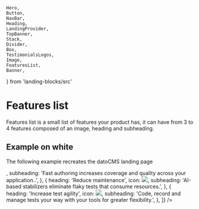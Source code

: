     Hero,
    Button,
    NavBar,
    Heading,
    LandingProvider,
    TopBanner,
    Stack,
    Divider,
    Box,
    TestimonialsLogos,
    Image,
    FeaturesList,
    Banner,
} from 'landing-blocks/src'

# Features list

Features list is a small list of features your product has, it can have from 3 to 4 features composed of an image, heading and subheading.

## Example on white

The following example recreates the datoCMS landing page

<Playground iframe>
    <LandingProvider>
        <FeaturesList
            centerText
            features={[
                {
                    heading: 'Expand test coverage',
                    icon: <img src='/testim/step1.svg' />,
                    subheading:
                        'Fast authoring increases coverage and quality across your application..',
                },
                {
                    heading: 'Reduce maintenance',
                    icon: <img src='/testim/step2.svg' />,
                    subheading:
                        'AI-based stabilizers eliminate flaky tests that consume resources.',
                },
                {
                    heading: 'Increase test agility',
                    icon: <img src='/testim/step3.svg' />,
                    subheading:
                        'Code, record and manage tests your way with your tools for greater flexibility.',
                },
            ]}
        />
    </LandingProvider>
</Playground>
